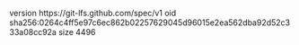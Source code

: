 version https://git-lfs.github.com/spec/v1
oid sha256:0264c4ff5e97c6ec862b02257629045d96015e2ea562dba92d52c333a08cc92a
size 4496
